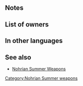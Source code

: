{{Weapon Infobox
|tagid=SID_トマトの本
|weaponType=Red Tome
|weaponName={{PAGENAME}}
|might=8
|range=2
|effect=Grants Atk/Spd+1 to allies within 2 spaces during combat.
|cost=200
|exclusive=0
|userVersion1=Closed|userVersion2=Open|statModifiers=0,8,0,0,0
|next=Tomato Tome+
|promotionRarity=5
|promotionTier=1
|required=Elfire;Ruin
|properties=
}}
==Notes==
{{Combat boosts}}
{{AlliesCombatEffect|effect=combat boost}}
==List of owners==
{{Skill Hero List}}

==In other languages==
{{OtherLanguages
|japanese=トマトの本
|german=Tomatenbuch
|spanishEU=Grimorio tomate
|spanishLA=Grimor. tomate
|french=Tome tomate
|italian=Tomo del pomo
|chineseTW=番茄之書
|portuguese=Tomo tomate
}}
==See also==
* [[Nohrian Summer Weapons]]
{{Weapons Navbox}}
[[Category:Nohrian Summer weapons]]